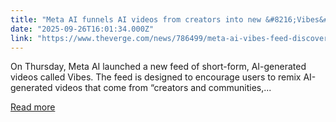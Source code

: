```yaml
---
title: "Meta AI funnels AI videos from creators into new &#8216;Vibes&#8217; feed"
date: "2025-09-26T16:01:34.000Z"
link: "https://www.theverge.com/news/786499/meta-ai-vibes-feed-discover-videos"
---
```


On Thursday, Meta AI launched a new feed of short-form, AI-generated videos called Vibes. The feed is designed to encourage users to remix AI-generated videos that come from “creators and communities,...

[Read more](https://www.theverge.com/news/786499/meta-ai-vibes-feed-discover-videos)
